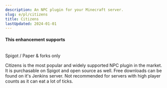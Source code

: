```yaml
---
description: An NPC plugin for your Minecraft server.
slug: e/pl/citizens
title: Citizens
lastUpdated: 2024-01-01
---
```



#### This enhancement supports

<br/>
<MainStatusPill warning>Spigot / Paper & forks only</MainStatusPill>
<br/>

Citizens is the most popular and widely supported NPC plugin in the market. It is purchasable on Spigot and open source as well. Free downloads can be found on it's Jenkins server. Not recommended for servers with high player counts as it can eat a lot of ticks.

<LinkCard
  title="Spigot"
  description="View Citizen's official Spigot page for downloading the plugin."
  href="https://www.spigotmc.org/resources/citizens.13811/"
/>
